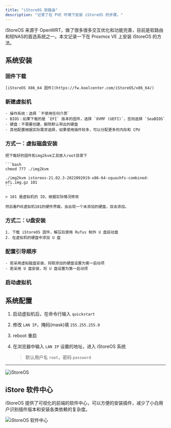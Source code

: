 ```yaml
---
title: "iStoreOS 软路由"
description: "记录了在 PVE 环境下安装 iStoreOS 的步骤。"
---
```



iStoreOS 来源于 OpenWRT，做了很多很多交互优化和功能完善，目前是软路由和轻NAS的首选系统之一。本文记录一下在 Proxmox VE 上安装 iStoreOS 的方法。


## 系统安装

<Steps>

### 固件下载

    [iStoreOS X86_64 固件](https://fw.koolcenter.com/iStoreOS/x86_64/)

### 新建虚拟机

    - 操作系统：选择 `不使用任何介质`
    - BIOS：如果下载的是 `EFI` 版本的固件，选择 `OVMF (UEFI)`，否则选择 `SeaBIOS`
    - 硬盘：不需要创建，删除默认带出的硬盘
    - 其他配置根据实际需求选择，如果使用插件较多，可以分配更多的内存和 CPU

### 方式一：虚拟磁盘安装

    把下载好的固件和img2kvm工具放入root目录下

    ```bash
    chmod 777 ./img2kvm

    ./img2kvm istoreos-21.02.3-2022092019-x86-64-squashfs-combined-efi.img.gz 101
    ```

    > 101 是虚拟机的 ID，根据实际情况修改

    然后看PVE虚拟机101的硬件界面，会出现一个未添加的硬盘，双击添加。

### 方式二：U盘安装

    1. 下载 iStoreOS 固件，解压后使用 Rufus 制作 U 盘启动盘
    2. 在虚拟机的硬盘中添加 U 盘

### 配置引导顺序

    - 若采用虚拟磁盘安装，将刚添加的硬盘设置为第一启动项
    - 若采用 U 盘安装，将 U 盘设置为第一启动项

### 启动虚拟机

</Steps>

## 系统配置

1. 启动虚拟机后，在命令行输入 `quickstart`
2. 修改 `LAN IP`，掩码(mask)填 `255.255.255.0`
3. reboot 重启
4. 在浏览器中输入 `LAN IP` 设置的地址，进入 iStoreOS 系统

    > 默认用户名 `root`，密码 `password`

---

![iStoreOS](/self-hosted-assets/istoreos.webp)

## iStore 软件中心

iStoreOS 提供了可视化的前端的软件中心，可以方便的安装插件，减少了小白用户识别插件版本和安装各类依赖的复杂度。

![iStoreOS 软件中心](/self-hosted-assets/istoreos-istore.webp)
